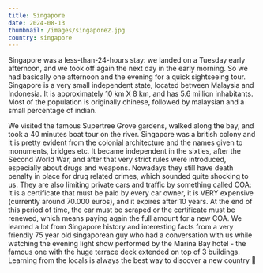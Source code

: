 ```yaml
---
title: Singapore
date: 2024-08-13
thumbnail: /images/singapore2.jpg
country: singapore
---
```


Singapore was a less-than-24-hours stay: we landed on a Tuesday early afternoon, and we took off again the next day in the early morning. So we had basically one afternoon and the evening for a quick sightseeing tour. Singapore is a very small independent state, located between Malaysia and Indonesia. It is approximately 10 km X 8 km, and has 5.6 million inhabitants. Most of the population is originally chinese, followed by malaysian and a small percentage of indian.

<BigSpace />

We visited the famous Supertree Grove gardens, walked along the bay, and took a 40 minutes boat tour on the river. Singapore was a british colony and it is pretty evident from the colonial architecture and the names given to monuments, bridges etc. It became independent in the sixties, after the Second World War, and after that very strict rules were introduced, especially about drugs and weapons. Nowadays they still have death penalty in place for drug related crimes, which sounded quite shocking to us. They are also limiting private cars and traffic by something called COA: it is a certificate that must be paid by every car owner, it is VERY expensive (currently around 70.000 euros), and it expires after 10 years. At the end of this period of time, the car must be scraped or the certificate must be renewed, which means paying again the full amount for a new COA. We learned a lot from Singapore history and interesting facts from a very friendly 75 year old singaporean guy who had a conversation with us while watching the evening light show performed by the Marina Bay hotel - the famous one with the huge terrace deck extended on top of 3 buildings. Learning from the locals is always the best way to discover a new country 🙂

<ImageComponent src="/images/singapore1.jpg" alt="Singapore" />
<ImageComponent src="/images/singapore5.jpg" alt="Singapore" />
<ImageComponent src="/images/singapore2.jpg" alt="Singapore" />
<ImageComponent src="/images/singapore3.jpg" alt="Singapore" />
